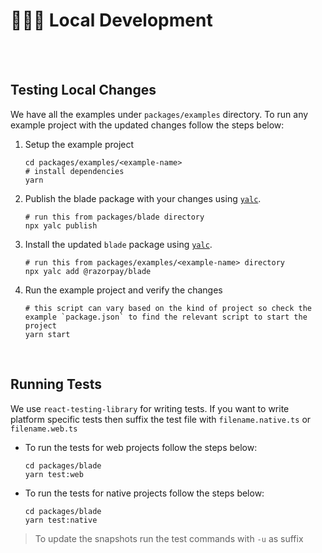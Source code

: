 
<Meta title="Guides/Local Development" />

# 🧑🏻‍💻 Local Development
<br/>
<br/>

## Testing Local Changes
We have all the examples under `packages/examples` directory. To run any example project with the updated changes follow the steps below:

1. Setup the example project
    ```shell
    cd packages/examples/<example-name>
    # install dependencies
    yarn
    ```

2. Publish the blade package with your changes using [`yalc`](https://www.npmjs.com/package/yalc).
    ```shell
    # run this from packages/blade directory
    npx yalc publish
    ```

3. Install the updated `blade` package using [`yalc`](https://www.npmjs.com/package/yalc).
    ```shell
    # run this from packages/examples/<example-name> directory
    npx yalc add @razorpay/blade
    ```

4. Run the example project and verify the changes
    ```shell
    # this script can vary based on the kind of project so check the example `package.json` to find the relevant script to start the project
    yarn start
    ```

<br/>

## Running Tests
We use `react-testing-library` for writing tests. If you want to write platform specific tests then suffix the test file with `filename.native.ts` or `filename.web.ts`

* To run the tests for web projects follow the steps below:
  ```shell
  cd packages/blade
  yarn test:web
  ```
* To run the tests for native projects follow the steps below:
  ```shell
  cd packages/blade
  yarn test:native
  ```
> To update the snapshots run the test commands with `-u` as suffix